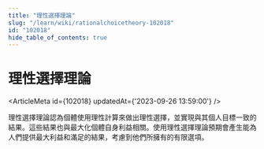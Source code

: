 ```yaml
---
title: "理性選擇理論"
slug: "/learn/wiki/rationalchoicetheory-102018"
id: "102018"
hide_table_of_contents: true
---
```



# 理性選擇理論

<ArticleMeta id={102018} updatedAt={'2023-09-26 13:59:00'} />
<div className='border-solid border-b border-t-0 my-4 border-[var(--ifm-color-gray-300)]' />

理性選擇理論認為個體使用理性計算來做出理性選擇，並實現與其個人目標一致的結果。這些結果也與最大化個體自身利益相關。使用理性選擇理論預期會產生能為人們提供最大利益和滿足的結果，考慮到他們所擁有的有限選項。
